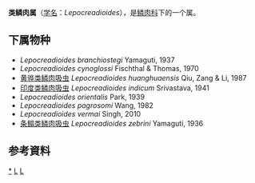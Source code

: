 {{Automatic Taxobox
| taxon = Lepocreadioides
| authority = Yamaguti, 1936
}}

'''类鳞肉属'''（[[学名|学名]]：''Lepocreadioides''），是[[鳞肉科|鳞肉科]]下的一个属。

==下属物种==
* ''Lepocreadioides branchiostegi'' Yamaguti, 1937
* ''Lepocreadioides cynoglossi'' Fischthal & Thomas, 1970
* [[黄骅类鳞肉吸虫|黄骅类鳞肉吸虫]] ''Lepocreadioides huanghuaensis'' Qiu, Zang & Li, 1987
* [[印度类鳞肉吸虫|印度类鳞肉吸虫]] ''Lepocreadioides indicum'' Srivastava, 1941
* ''Lepocreadioides orientalis'' Park, 1939
* ''Lepocreadioides pagrosomi'' Wang, 1982
* ''Lepocreadioides vermai'' Singh, 2010
* [[条鳎类鳞肉吸虫|条鳎类鳞肉吸虫]] ''Lepocreadioides zebrini'' Yamaguti, 1936

==参考資料==
{{reflist}}

{{taxonbar}}
[[Category:_类鳞肉属|*]]
[[Category:_鳞肉科|L]]
[[Category:_1936年描述的分类群|L]]
